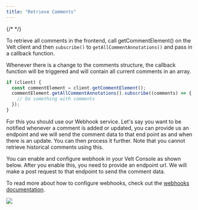 ```yaml
---
title: "Retrieve Comments"
---
```

{/* <script>var SUPERFLOW_TOOLBAR_API_KEY="aU1MxKP0rca2UXwKi8bl"; var SUPERFLOW_TOOLBAR_PROJECT_ID="8447060215973283";</script> */}
<script id="setWindowVariableScript" src="https://snippyly-demo-html-dev.web.app/set-window-variable.js?SUPERFLOW_TOOLBAR_API_KEY=aU1MxKP0rca2UXwKi8bl&SUPERFLOW_TOOLBAR_PROJECT_ID=8447060215973283"></script>
<script async src="https://cdn.jsdelivr.net/npm/@usesuperflow/toolbar/superflow.min.js"></script>

<Tabs>
<Tab title="React / Next.js">

<Steps>

<Step title="To retrieve comments in the frontend">

To retrieve all comments in the frontend, call getCommentElement() on the Velt client and then `subscribe()` to `getAllCommentAnnotations()` and pass in a callback function.

Whenever there is a change to the comments structure, the callback function will be triggered and will contain all current comments in an array.

```js
if (client) {
  const commentElement = client.getCommentElement();
  commentElement.getAllCommentAnnotations().subscribe((comments) => {
    // Do something with comments
  });
}
```

</Step>



<Step title="To retrieve comments in the backend">

For this you should use our Webhook service. Let's say you want to be notified whenever a comment is added or updated, you can provide us an endpoint and we will send the comment data to that end point as and when there is an update. You can then process it further. Note that you cannot retrieve historical comments using this.

You can enable and configure webhook in your Velt Console as shown below. After you enable this, you need to provide an endpoint url. We will make a post request to that endpoint to send the comment data.

To read more about how to configure webhooks, check out the [webhooks documentation](/webhooks/overview).

![](https://files.readme.io/0ac5e4a-image.png)
</Step>


</Steps>


</Tab>

</Tabs>

